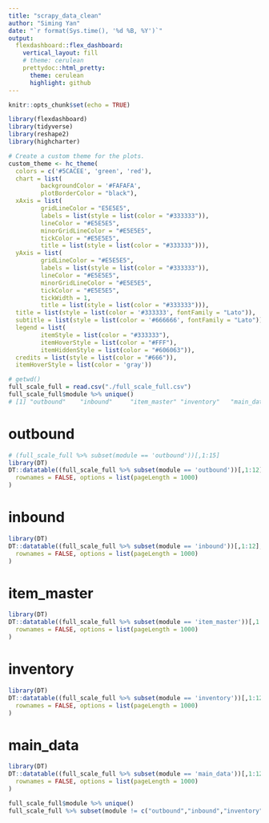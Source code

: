 ---
title: "scrapy_data_clean"
author: "Siming Yan"
date: "`r format(Sys.time(), '%d %B, %Y')`"
output:
  flexdashboard::flex_dashboard:
    vertical_layout: fill
    # theme: cerulean
    prettydoc::html_pretty:
      theme: cerulean
      highlight: github
---

```{r setup, include=FALSE}
knitr::opts_chunk$set(echo = TRUE)
```

```{r, include = F}
library(flexdashboard)
library(tidyverse)
library(reshape2)
library(highcharter)
```

```{r include=FALSE}
# Create a custom theme for the plots. 
custom_theme <- hc_theme(
  colors = c('#5CACEE', 'green', 'red'),
  chart = list(
         backgroundColor = '#FAFAFA', 
         plotBorderColor = "black"),
  xAxis = list(
         gridLineColor = "E5E5E5", 
         labels = list(style = list(color = "#333333")), 
         lineColor = "#E5E5E5", 
         minorGridLineColor = "#E5E5E5", 
         tickColor = "#E5E5E5", 
         title = list(style = list(color = "#333333"))), 
  yAxis = list(
         gridLineColor = "#E5E5E5", 
         labels = list(style = list(color = "#333333")), 
         lineColor = "#E5E5E5", 
         minorGridLineColor = "#E5E5E5", 
         tickColor = "#E5E5E5", 
         tickWidth = 1, 
         title = list(style = list(color = "#333333"))),   
  title = list(style = list(color = '#333333', fontFamily = "Lato")),
  subtitle = list(style = list(color = '#666666', fontFamily = "Lato")),
  legend = list(
         itemStyle = list(color = "#333333"), 
         itemHoverStyle = list(color = "#FFF"), 
         itemHiddenStyle = list(color = "#606063")), 
  credits = list(style = list(color = "#666")),
  itemHoverStyle = list(color = 'gray'))
```

<style>
.colored {
  background-color: #FAFAFA;
}
</style>



```{r, include = F}
# getwd()
full_scale_full = read.csv("./full_scale_full.csv")
full_scale_full$module %>% unique()
# [1] "outbound"    "inbound"     "item_master" "inventory"   "main_data"
```

<!-- outbound -->
<!-- =====================================    -->

<!-- ```{r} -->
<!-- highchart() %>%  -->
<!--   hc_add_series(pie_sex2, hcaes(x = X, y = Y,  -->
<!--                                color = X), type = "bar") %>% -->
<!--   hc_tooltip(borderWidth = 1.5, headerFormat = "", pointFormat = paste("module: <b>{point.X} ({point.percentage:.1f}%)</b> <br> Count: <b>{point.Y}</b>")) %>% -->
<!--   hc_title(text = "<b>module distribution in 2021-05-24</b>", style = (list(fontSize = '14px'))) %>%  -->
<!--   hc_plotOptions(pie = list(dataLabels = list(distance = 5,  -->
<!--                             style = list(fontSize = 10)),  -->
<!--                             size = 330)) %>%  -->
<!--   hc_add_theme(custom_theme) -->
<!-- ``` -->


outbound
=====================================     

```{r, echo = F}
# (full_scale_full %>% subset(module == 'outbound'))[,1:15]
library(DT)
DT::datatable((full_scale_full %>% subset(module == 'outbound'))[,1:12],
  rownames = FALSE, options = list(pageLength = 1000)
)
```

inbound
=====================================     

```{r, echo = F}
library(DT)
DT::datatable((full_scale_full %>% subset(module == 'inbound'))[,1:12],
  rownames = FALSE, options = list(pageLength = 1000)
)
```

item_master
=====================================     

```{r, echo = F}
library(DT)
DT::datatable((full_scale_full %>% subset(module == 'item_master'))[,1:12],
  rownames = FALSE, options = list(pageLength = 1000)
)
```

inventory
=====================================     

```{r, echo = F}
library(DT)
DT::datatable((full_scale_full %>% subset(module == 'inventory'))[,1:12],
  rownames = FALSE, options = list(pageLength = 1000)
)
```

main_data
=====================================

```{r, echo = F}
library(DT)
DT::datatable((full_scale_full %>% subset(module == 'main_data'))[,1:12],
  rownames = FALSE, options = list(pageLength = 1000)
)
```


```{r}
full_scale_full$module %>% unique()
full_scale_full %>% subset(module != c("outbound","inbound","inventory"))
```

